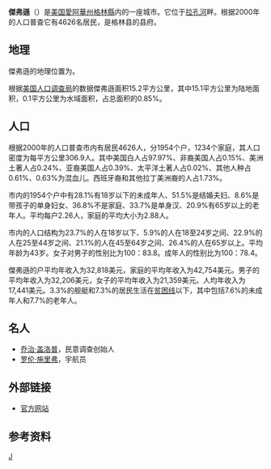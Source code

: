 {{Infobox Settlement
|official_name            = Jefferson, Iowa
|settlement_type          = 城市
|nickname                 = 
|motto                    = 

<!-- Images -->
|image_skyline            = 
|imagesize                = 
|image_caption            = 
|image_flag               = 
|image_seal               = 

<!-- Maps -->
|image_map = Greene_County_Iowa_Incorporated_and_Unincorporated_areas_Jefferson_Highlighted.svg
|mapsize                  = 250px
|map_caption              = 傑弗遜的位置
|image_map1               = 
|mapsize1                 = 
|map_caption1             = 

<!-- Location -->
|subdivision_type         = 国家
|subdivision_name         = 美国
|subdivision_type1        = 州
|subdivision_name1        = 愛阿華州
|subdivision_type2        = 县
|subdivision_name2        = 格林县
|government_footnotes     = 
|government_type          = 
|leader_title             = 
|leader_name              = 
|leader_title1            = 
|leader_name1             = 
|established_title        = 
|established_date         = 

<!-- Area -->
|unit_pref  =  Imperial
|area_footnotes           = 
|area_magnitude           = 
|area_total_km2           = 15.2
|area_land_km2            = 15.1
|area_water_km2           = 0.1
|area_total_sq_mi         = 5.9
|area_land_sq_mi          = 5.8
|area_water_sq_mi         = 0.1

<!-- Population -->
|population_as_of         = 2000年
|population_footnotes     = 
|population_total         = 4626
|population_density_km2   = 306.8
|population_density_sq_mi = 794.6

<!-- General information -->
|timezone                 = 北美中部时区
|utc_offset               = -6
|timezone_DST             = CDT
|utc_offset_DST           = -5
|elevation_footnotes      = 
|elevation_m              = 325
|elevation_ft             = 1066
|latd = 42 |latm = 1 |lats = 0 |latNS = N
|longd = 94 |longm = 22 |longs = 36 |longEW = W

<!-- Area/postal codes & others -->
|postal_code_type         = 邮政编码
|postal_code              = 50129
|area_code                = 515
|blank_name               = 聯邦資料處理標準编码
|blank_info               = 19-39450
|blank1_name              = 地理名称信息系统编码
|blank1_info              = 0457919
|website                  = 
|footnotes                = 
}}
'''傑弗遜'''（{{lang-en|'''Jefferson'''}}）是[[美国|美国]][[愛阿華州|愛阿華州]][[格林縣_(愛阿華州)|格林縣]]内的一座城市。它位于[[拉孔河|拉孔河]]畔。根据2000年的人口普查它有4626名居民，是格林县的县府。

==地理==
傑弗遜的地理位置为{{coord|42|1|0|N|94|22|36|W|type:city}}。

根据[[美国人口调查局|美国人口调查局]]的数据傑弗遜面积15.2平方公里，其中15.1平方公里为陆地面积，0.1平方公里为水域面积，占总面积的0.85%。

==人口==
根据2000年的人口普查市内有居民4626人，分1954个户，1234个家庭，其人口密度为每平方公里306.9人。其中美国白人占97.97%、非裔美国人占0.15%、美洲土著人占0.24%、亚裔美国人占0.39%、太平洋土著人占0.02%、其他人种占0.61%、0.63%为混血儿。西班牙裔和其他拉丁美洲裔的人占1.73%。

市内的1954个户中有28.1%有18岁以下的未成年人、51.5%是结婚夫妇、8.6%是带孩子的单身妇女、36.8%不是家庭、33.7%是单身汉、20.9%有65岁以上的老年人。平均每户2.26人，家庭的平均大小为2.88人。

市内的人口结构为23.7%的人在18岁以下、5.9%的人在18至24岁之间、22.9%的人在25至44岁之间、21.1%的人在45至64岁之间、26.4%的人在65岁以上。平均年龄为43岁。女子对男子的性别比为100：83.8。成年人的性别比为100：78.4。

傑弗遜的户平均年收入为32,818美元，家庭的平均年收入为42,754美元。男子的平均年收入为32,206美元，女子的平均年收入为21,359美元。人均年收入为17,441美元。3.3%的舰艇和7.3%的居民生活在[[贫困线|贫困线]]以下，其中包括7.6%的未成年人和7.7%的老年人。

==名人==
*[[乔治·盖洛普|乔治·盖洛普]]，民意调查创始人
*[[罗伦·施里弗|罗伦·施里弗]]，宇航员

==外部链接==
*[http://www.jeffersoniowa.com 官方网站] {{Wayback|url=http://www.jeffersoniowa.com/ |date=20201026090743 }}

==参考资料==
<references />

[[分类:艾奧瓦州城市|J]]